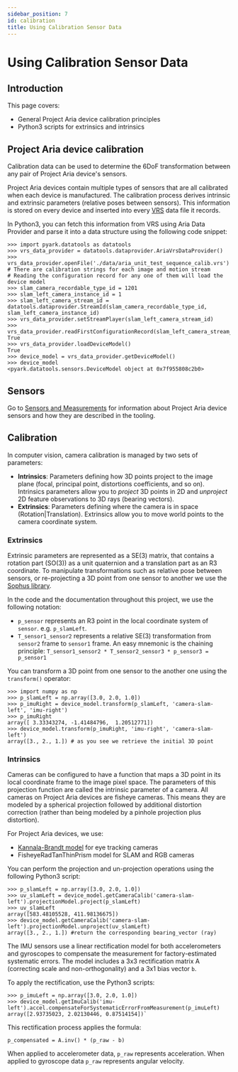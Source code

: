 ```yaml
---
sidebar_position: 7
id: calibration
title: Using Calibration Sensor Data
---
```

# Using Calibration Sensor Data
## Introduction
This page covers:

* General Project Aria device calibration principles
* Python3 scripts for extrinsics and intrinsics


## Project Aria device calibration
Calibration data can be used to determine the 6DoF transformation between any pair of Project Aria device's sensors.

Project Aria devices contain multiple types of sensors that are all calibrated when each device is manufactured. The calibration process derives intrinsic and extrinsic parameters (relative poses between sensors). This information is stored on every device and inserted into every [VRS](/aria-vrs.mdx) data file it records.

In Python3, you can fetch this information from VRS using Aria Data Provider and parse it into a data structure using the following code snippet:


```
>>> import pyark.datatools as datatools
>>> vrs_data_provider = datatools.dataprovider.AriaVrsDataProvider()
>>> vrs_data_provider.openFile('./data/aria_unit_test_sequence_calib.vrs')
# There are calibration strings for each image and motion stream
# Reading the configuration record for any one of them will load the device model
>>> slam_camera_recordable_type_id = 1201
>>> slam_left_camera_instance_id = 1
>>> slam_left_camera_stream_id = datatools.dataprovider.StreamId(slam_camera_recordable_type_id, slam_left_camera_instance_id)
>>> vrs_data_provider.setStreamPlayer(slam_left_camera_stream_id)
>>> vrs_data_provider.readFirstConfigurationRecord(slam_left_camera_stream_id)
True
>>> vrs_data_provider.loadDeviceModel()
True
>>> device_model = vrs_data_provider.getDeviceModel()
>>> device_model
<pyark.datatools.sensors.DeviceModel object at 0x7f955808c2b0>
```

## Sensors

Go to [Sensors and Measurements](sensors-measurements.mdx) for information about Project Aria device sensors and how they are described in the tooling.


## Calibration

In computer vision, camera calibration is managed by two sets of parameters:


* **Intrinsics**: Parameters defining how 3D points project to the image plane (focal, principal point, distortions coefficients, and so on). Intrinsics parameters allow you to *project* 3D points in 2D and *unproject* 2D feature observations to 3D rays (bearing vectors).
* **Extrinsics**: Parameters defining where the camera is in space (Rotation|Translation). Extrinsics allow you to move world points to the camera coordinate system.

### Extrinsics

Extrinsic parameters are represented as a SE(3) matrix, that contains a rotation part (SO(3)) as a unit quaternion and a translation part as an R3 coordinate. To manipulate transformations such as relative pose between sensors, or re-projecting a 3D point from one sensor to another we use the [Sophus library](https://github.com/strasdat/Sophus).

In the code and the documentation throughout this project, we use the following notation:


* `p_sensor` represents an R3 point in the local coordinate system of `sensor`. e.g. `p_slamLeft`.
* `T_sensor1_sensor2` represents a relative SE(3) transformation from `sensor2` frame to `sensor1` frame. An easy mnemonic is the chaining principle: `T_sensor1_sensor2 * T_sensor2_sensor3 * p_sensor3 = p_sensor1`

You can transform a 3D point from one sensor to the another one using the `transform()` operator:


```
>>> import numpy as np
>>> p_slamLeft = np.array([3.0, 2.0, 1.0])
>>> p_imuRight = device_model.transform(p_slamLeft, 'camera-slam-left', 'imu-right')
>>> p_imuRight
array([ 3.33343274, -1.41484796,  1.20512771])
>>> device_model.transform(p_imuRight, 'imu-right', 'camera-slam-left')
array([3., 2., 1.]) # as you see we retrieve the initial 3D point
```


### Intrinsics

Cameras can be configured to have a function that maps a 3D point in its local coordinate frame to the image pixel space. The parameters of this projection function are called the intrinsic parameter of a camera. All cameras on Project Aria devices are fisheye cameras. This means they are modeled by a spherical projection followed by additional distortion correction (rather than being modeled by a pinhole projection plus distortion).

For Project Aria devices, we use:

* [Kannala-Brandt model](https://ieeexplore.ieee.org/document/1642666) for eye tracking cameras
* FisheyeRadTanThinPrism model for SLAM and RGB cameras

You can perform the projection and un-projection operations using the following Python3 script:


```
>>> p_slamLeft = np.array([3.0, 2.0, 1.0])
>>> uv_slamLeft = device_model.getCameraCalib('camera-slam-left').projectionModel.project(p_slamLeft)
>>> uv_slamLeft
array([583.48105528, 411.98136675])
>>> device_model.getCameraCalib('camera-slam-left').projectionModel.unproject(uv_slamLeft)
array([3., 2., 1.]) #return the corresponding bearing_vector (ray)
```


The IMU sensors use a linear rectification model for both accelerometers and gyroscopes to compensate the measurement for factory-estimated systematic errors. The model includes a 3x3 rectification matrix A (correcting scale and non-orthogonality) and a 3x1 bias vector `b`.

To apply the rectification, use the Python3 scripts:


```
>>> p_imuLeft = np.array([3.0, 2.0, 1.0])
>>> device_model.getImuCalib('imu-left').accel.compensateForSystematicErrorFromMeasurement(p_imuLeft)
array([2.93735023, 2.02130446, 0.87514154])`
```


This rectification process applies the formula:


```
p_compensated = A.inv() * (p_raw - b)
```


When applied to accelerometer data, `p_raw` represents acceleration.  When applied to gyroscope data `p_raw`  represents angular velocity.
